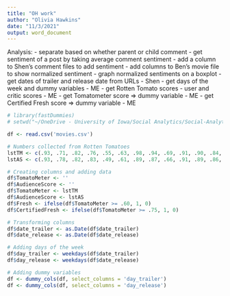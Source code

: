 ```yaml
---
title: "OH work"
author: "Olivia Hawkins"
date: "11/3/2021"
output: word_document
---
```


Analysis:
- separate based on whether parent or child comment
- get sentiment of a post by taking average comment sentiment
- add a column to Shen's comment files to add sentiment
- add columns to Ben's movie file to show normalized sentiment
- graph normalized sentiments on a boxplot
- get dates of trailer and release date from URLs - Shen
- get days of the week and dummy variables - ME
- get Rotten Tomato scores - user and critic scores - ME
 - get Tomatometer score => dummy variable - ME
 - get Certified Fresh score => dummy variable - ME

```r
# library(fastDummies)
# setwd("~/OneDrive - University of Iowa/Social Analytics/Social-Analytics-Group-Project")

df <- read.csv('movies.csv')

# Numbers collected from Rotten Tomatoes
lstTM <- c(.93, .71, .82, .76, .55, .63, .98, .94, .69, .91, .90, .84, .94, .98, .94, .72, .29, .74, .85, .26, .91, .71, .67, .59, .76, .92, .85, .93, .93, .85, .96, .47, .93, .65, .60, .30, .97, .84, .36, .94, .52, .78, .90, .79, .68, .52, .97, .57, .71)
lstAS <- c(.93, .78, .82, .83, .49, .61, .89, .87, .66, .91, .89, .86, .84, .92, .86, .62, .63, .79, .90, .59, .42, .80, .72, .53, .87, .87, .87, .87, .83, .91, .79, .48, .84, .74, .85, .81, .88, .85, .54, .90, .88, .92, .95, .45, .88, .86, .94, .94, .87) 

# Creating columns and adding data
df$TomatoMeter <- ''
df$AudienceScore <- ''
df$TomatoMeter <- lstTM
df$AudienceScore <- lstAS
df$Fresh <- ifelse(df$TomatoMeter >= .60, 1, 0)
df$CertifiedFresh <- ifelse(df$TomatoMeter >= .75, 1, 0)

# Transforming columns
df$date_trailer <- as.Date(df$date_trailer)
df$date_release <- as.Date(df$date_release)

# Adding days of the week
df$day_trailer <- weekdays(df$date_trailer)
df$day_release <- weekdays(df$date_release)

# Adding dummy variables
df <- dummy_cols(df, select_columns = 'day_trailer')
df <- dummy_cols(df, select_columns = 'day_release')
```
